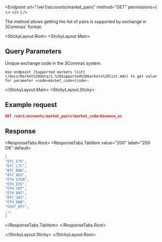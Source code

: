 
<Endpoint
  url="/ver1/accounts/market_pairs"
  method="GET"
  permissions={
    <>
      <Permission title="Permission" description="NONE" />
      <Permission title="Security" description="NONE" />
    </>
  }
/>

 The method allows getting the list of pairs is supported by exchange in 3Commas' format.


<StickyLayout.Root>
   <StickyLayout.Main>

## Query Parameters

<ApiParam name='market_code' type='integer' id="market_code" required>
    Unique exchange code in the 3Commas system. 
    
    Use endpoint [Supported markets list](/docs/Market%20data/1.%20Supported%20markets%20list.mdx) to get value for parameter <code>market_code</code>.
</ApiParam>

</StickyLayout.Main>
   <StickyLayout.Sticky>
   
## Example request

```json
GET /ver1/accounts/market_pairs?market_code=binance_us
```

## Response
<ResponseTabs.Root>
      <ResponseTabs.TabItem value="200" label="200 OK" default>

```json
[
"BTC_ETH",
"BTC_LTC",
"BTC_BNB",
"BTC_NEO",
"ETH_QTUM",
"ETH_EOS",
"ETH_SNT",
"ETH_BNT",
"BTC_GAS",
"ETH_BNB",
"USDT_BTC",
...
]
```
   </ResponseTabs.TabItem>
  </ResponseTabs.Root>

</StickyLayout.Sticky>
</StickyLayout.Root>
